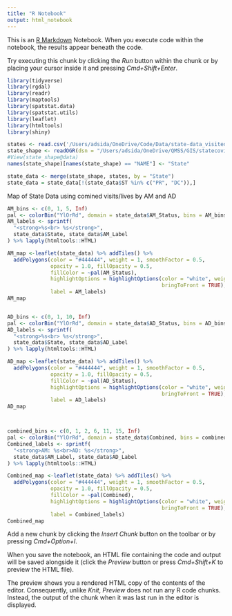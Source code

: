 ```yaml
---
title: "R Notebook"
output: html_notebook
---
```


This is an [R Markdown](http://rmarkdown.rstudio.com) Notebook. When you execute code within the notebook, the results appear beneath the code. 

Try executing this chunk by clicking the *Run* button within the chunk or by placing your cursor inside it and pressing *Cmd+Shift+Enter*. 

```r
library(tidyverse)
library(rgdal)
library(readr)
library(maptools)
library(spatstat.data)
library(spatstat.utils)
library(leaflet)
library(htmltools)
library(shiny)

states <- read.csv('/Users/adsida/OneDrive/Code/Data/state-data_visited.csv')
state_shape <- readOGR(dsn = "/Users/adsida/OneDrive/QMSS/GIS/statecovid.shp", GDAL1_integer64_policy = TRUE)
#View(state_shape@data)
names(state_shape)[names(state_shape) == "NAME"] <- "State"

state_data <- merge(state_shape, states, by = "State")
state_data = state_data[!(state_data$ST %in% c("PR", "DC")),]

```

Map of State Data using comined visits/lives by AM and AD


```r
AM_bins <- c(0, 1, 5, Inf)
pal <- colorBin("YlOrRd", domain = state_data$AM_Status, bins = AM_bins)
AM_labels <- sprintf(
  "<strong>%s<br> %s</strong>",
  state_data$State, state_data$AM_Label
) %>% lapply(htmltools::HTML)

AM_map <-leaflet(state_data) %>% addTiles() %>% 
  addPolygons(color = "#444444", weight = 1, smoothFactor = 0.5,
              opacity = 1.0, fillOpacity = 0.5,
              fillColor = ~pal(AM_Status),
              highlightOptions = highlightOptions(color = "white", weight = 2,
                                                  bringToFront = TRUE),
              label = AM_labels)
AM_map


AD_bins <- c(0, 1, 10, Inf)
pal <- colorBin("YlOrRd", domain = state_data$AD_Status, bins = AD_bins)
AD_labels <- sprintf(
  "<strong>%s<br> %s</strong>",
  state_data$State, state_data$AD_Label
) %>% lapply(htmltools::HTML)

AD_map <-leaflet(state_data) %>% addTiles() %>% 
  addPolygons(color = "#444444", weight = 1, smoothFactor = 0.5,
              opacity = 1.0, fillOpacity = 0.5,
              fillColor = ~pal(AD_Status),
              highlightOptions = highlightOptions(color = "white", weight = 2,
                                                  bringToFront = TRUE),
              label = AD_labels)
AD_map



combined_bins <- c(0, 1, 2, 6, 11, 15, Inf)
pal <- colorBin("YlOrRd", domain = state_data$Combined, bins = combined_bins)
Combined_labels <- sprintf(
  "<strong>AM: %s<br>AD: %s</strong>",
  state_data$AM_Label, state_data$AD_Label
) %>% lapply(htmltools::HTML)

Combined_map <-leaflet(state_data) %>% addTiles() %>% 
  addPolygons(color = "#444444", weight = 1, smoothFactor = 0.5,
              opacity = 1.0, fillOpacity = 0.5,
              fillColor = ~pal(Combined),
              highlightOptions = highlightOptions(color = "white", weight = 2,
                                                  bringToFront = TRUE),
              label = Combined_labels)
Combined_map


```


Add a new chunk by clicking the *Insert Chunk* button on the toolbar or by pressing *Cmd+Option+I*.

When you save the notebook, an HTML file containing the code and output will be saved alongside it (click the *Preview* button or press *Cmd+Shift+K* to preview the HTML file). 

The preview shows you a rendered HTML copy of the contents of the editor. Consequently, unlike *Knit*, *Preview* does not run any R code chunks. Instead, the output of the chunk when it was last run in the editor is displayed.

